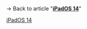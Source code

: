 {{LPR
|article=iPadOS 14
|latest release version=14.7 RC<ref>{{cite news|url=https://www.macrumors.com/2021/07/13/apple-seeds-ios-14-7-rc-to-developers/|title=Apple Seeds Release Candidate Versions of iOS and iPadOS 14.7 to Developers|website=[[MacRumors]]|last=Clover|first=Juli|date=July 14, 2021|access-date=July 14, 2021}}</ref> (18G68)<ref>{{cite web|url=https://developer.apple.com/news/releases/?id=07132021c|title=iPadOS 14.7 RC (18G68) - Releases - Apple Developer|website=Apple Developer|publisher=[[Apple Inc.]]|date=July 14, 2021|access-date=July 14, 2021}}</ref>
|latest release date={{Start date and age|2021|7|14}}
}}
<noinclude>
{{Template reference list}}
[[Category:Latest preview software release templates|iPadOS 14]]
→ Back to article "'''[[iPadOS 14]]'''"
</noinclude>